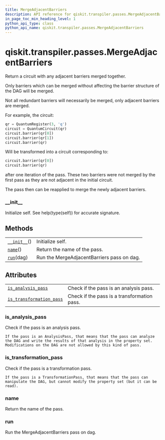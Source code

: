 ```yaml
---
title: MergeAdjacentBarriers
description: API reference for qiskit.transpiler.passes.MergeAdjacentBarriers
in_page_toc_min_heading_level: 1
python_api_type: class
python_api_name: qiskit.transpiler.passes.MergeAdjacentBarriers
---
```


<span id="qiskit-transpiler-passes-mergeadjacentbarriers" />

# qiskit.transpiler.passes.MergeAdjacentBarriers

<Class id="qiskit.transpiler.passes.MergeAdjacentBarriers" github="https://github.com/qiskit/qiskit/tree/stable/0.16/qiskit/transpiler/passes/utils/merge_adjacent_barriers.py" signature="MergeAdjacentBarriers(*args, **kwargs)">
  Return a circuit with any adjacent barriers merged together.

  Only barriers which can be merged without affecting the barrier structure of the DAG will be merged.

  Not all redundant barriers will necessarily be merged, only adjacent barriers are merged.

  For example, the circuit:

  ```python
  qr = QuantumRegister(3, 'q')
  circuit = QuantumCircuit(qr)
  circuit.barrier(qr[0])
  circuit.barrier(qr[1])
  circuit.barrier(qr)
  ```

  Will be transformed into a circuit corresponding to:

  ```python
  circuit.barrier(qr[0])
  circuit.barrier(qr)
  ```

  after one iteration of the pass. These two barriers were not merged by the first pass as they are not adjacent in the initial circuit.

  The pass then can be reapplied to merge the newly adjacent barriers.

  ### \_\_init\_\_

  <Function id="qiskit.transpiler.passes.MergeAdjacentBarriers.__init__" name="__init__" signature="__init__()">
    Initialize self. See help(type(self)) for accurate signature.
  </Function>

  ## Methods

  |                                                                                                                                    |                                            |
  | ---------------------------------------------------------------------------------------------------------------------------------- | ------------------------------------------ |
  | [`__init__`](#qiskit.transpiler.passes.MergeAdjacentBarriers.__init__ "qiskit.transpiler.passes.MergeAdjacentBarriers.__init__")() | Initialize self.                           |
  | [`name`](#qiskit.transpiler.passes.MergeAdjacentBarriers.name "qiskit.transpiler.passes.MergeAdjacentBarriers.name")()             | Return the name of the pass.               |
  | [`run`](#qiskit.transpiler.passes.MergeAdjacentBarriers.run "qiskit.transpiler.passes.MergeAdjacentBarriers.run")(dag)             | Run the MergeAdjacentBarriers pass on dag. |

  ## Attributes

  |                                                                                                                                                                            |                                             |
  | -------------------------------------------------------------------------------------------------------------------------------------------------------------------------- | ------------------------------------------- |
  | [`is_analysis_pass`](#qiskit.transpiler.passes.MergeAdjacentBarriers.is_analysis_pass "qiskit.transpiler.passes.MergeAdjacentBarriers.is_analysis_pass")                   | Check if the pass is an analysis pass.      |
  | [`is_transformation_pass`](#qiskit.transpiler.passes.MergeAdjacentBarriers.is_transformation_pass "qiskit.transpiler.passes.MergeAdjacentBarriers.is_transformation_pass") | Check if the pass is a transformation pass. |

  ### is\_analysis\_pass

  <Function id="qiskit.transpiler.passes.MergeAdjacentBarriers.is_analysis_pass" name="is_analysis_pass" signature="property is_analysis_pass">
    Check if the pass is an analysis pass.

    If the pass is an AnalysisPass, that means that the pass can analyze the DAG and write the results of that analysis in the property set. Modifications on the DAG are not allowed by this kind of pass.
  </Function>

  ### is\_transformation\_pass

  <Function id="qiskit.transpiler.passes.MergeAdjacentBarriers.is_transformation_pass" name="is_transformation_pass" signature="property is_transformation_pass">
    Check if the pass is a transformation pass.

    If the pass is a TransformationPass, that means that the pass can manipulate the DAG, but cannot modify the property set (but it can be read).
  </Function>

  ### name

  <Function id="qiskit.transpiler.passes.MergeAdjacentBarriers.name" name="name" signature="name()">
    Return the name of the pass.
  </Function>

  ### run

  <Function id="qiskit.transpiler.passes.MergeAdjacentBarriers.run" name="run" signature="run(dag)">
    Run the MergeAdjacentBarriers pass on dag.
  </Function>
</Class>

